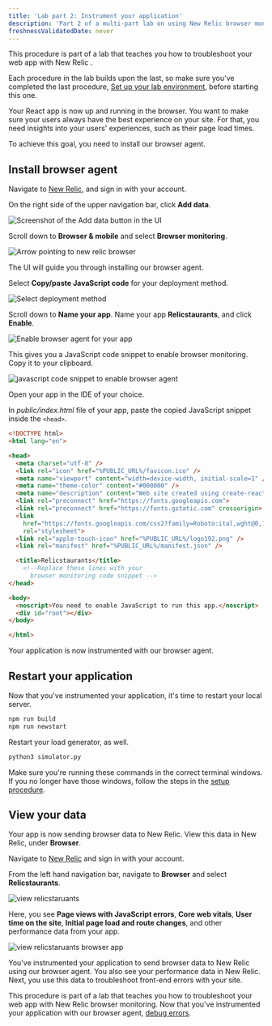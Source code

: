 ```yaml
---
title: 'Lab part 2: Instrument your application'
description: 'Part 2 of a multi-part lab on using New Relic browser monitoring to improve your site: Instrument your React application'
freshnessValidatedDate: never
---
```









<Callout variant="course" title="lab">

This procedure is part of a lab that teaches you how to troubleshoot your web app with New Relic <InlinePopover type="browser" />.

Each procedure in the lab builds upon the last, so make sure you've completed the last procedure, [Set up your lab environment](/docs/browser/new-relic-browser/lab/set-up-env/), before starting this one.

</Callout>

Your React app is now up and running in the browser. You want to make sure your users always have the best experience on your site. For that, you need insights into your users' experiences, such as their page load times.

To achieve this goal, you need to install our browser agent.

## Install browser agent

<Steps>

<Step>

Navigate to [New Relic](https://one.newrelic.com/), and sign in with your account.

</Step>

<Step>

On the right side of the upper navigation bar, click <DoNotTranslate>**Add data**</DoNotTranslate>.

<img
  title="Add data button in the UI"
  alt="Screenshot of the Add data button in the UI"
  src={addData}
/>

</Step>

<Step>

Scroll down to <DoNotTranslate>**Browser & mobile**</DoNotTranslate> and select <DoNotTranslate>**Browser monitoring**</DoNotTranslate>.

<img
  title="Arrow pointing to new relic browser"
  alt="Arrow pointing to new relic browser"
  src={browser}
/>

The UI will guide you through installing our browser agent.

</Step>

<Step>

Select <DoNotTranslate>**Copy/paste JavaScript code**</DoNotTranslate> for your deployment method.

<img
  title="Select deployment method"
  alt="Select deployment method"
  src={selectDeploymentMethod}
/>

</Step>

<Step>

Scroll down to <DoNotTranslate>**Name your app**</DoNotTranslate>. Name your app <DoNotTranslate>**Relicstaurants**</DoNotTranslate>, and click <DoNotTranslate>**Enable**</DoNotTranslate>.

<img
  title="Enable browser agent for your app"
  alt="Enable browser agent for your app"
  src={enableBrowser}
/>

This gives you a JavaScript code snippet to enable browser monitoring. Copy it to your clipboard.

<img
  title="javascript code snippet to enable browser agent"
  alt="javascript code snippet to enable browser agent"
  src={browserCodeSnippet}
/>

</Step>

<Step>

Open your app in the IDE of your choice. 

In _public/index.html_ file of your app, paste the copied JavaScript snippet inside the `<head>`.

```html lineHighlight=22-23 fileName=public/index.html
<!DOCTYPE html>
<html lang="en">

<head>
  <meta charset="utf-8" />
  <link rel="icon" href="%PUBLIC_URL%/favicon.ico" />
  <meta name="viewport" content="width=device-width, initial-scale=1" />
  <meta name="theme-color" content="#000000" />
  <meta name="description" content="Web site created using create-react-app" />
  <link rel="preconnect" href="https://fonts.googleapis.com">
  <link rel="preconnect" href="https://fonts.gstatic.com" crossorigin>
  <link
    href="https://fonts.googleapis.com/css2?family=Roboto:ital,wght@0,100;0,300;0,400;0,500;0,700;1,100;1,300;1,400;1,500&display=swap"
    rel="stylesheet">
  <link rel="apple-touch-icon" href="%PUBLIC_URL%/logo192.png" />
  <link rel="manifest" href="%PUBLIC_URL%/manifest.json" />

  <title>Relicstaurants</title>
    <!--Replace these lines with your 
      browser monitoring code snippet -->
</head>

<body>
  <noscript>You need to enable JavaScript to run this app.</noscript>
  <div id="root"></div>
</body>

</html>

```

Your application is now instrumented with our browser agent.

</Step>

</Steps>

## Restart your application

Now that you've instrumented your application, it's time to restart your local server.

```bash
npm run build
npm run newstart
```

Restart your load generator, as well.

```bash
python3 simulator.py
```

<Callout variant="important">

Make sure you're running these commands in the correct terminal windows. If you no longer have those windows, follow the steps in the [setup procedure](/docs/browser/new-relic-browser/lab/set-up-env).

</Callout>


## View your data

Your app is now sending browser data to New Relic. View this data in New Relic, under <DoNotTranslate>**Browser**</DoNotTranslate>.

<Steps>

<Step>

Navigate to [New Relic](https://one.newrelic.com/) and sign in with your account.

</Step>

<Step> 

From the left hand navigation bar, navigate to <DoNotTranslate>**Browser**</DoNotTranslate> and select <DoNotTranslate>**Relicstaurants**</DoNotTranslate>.

<img
  title="view relicstraunts"
  alt="view relicstaruants"
  src={viewRelicstraunts}
/>

Here, you see <DoNotTranslate>**Page views with JavaScript errors**</DoNotTranslate>, <DoNotTranslate>**Core web vitals**</DoNotTranslate>, <DoNotTranslate>**User time on the site**</DoNotTranslate>, <DoNotTranslate>**Initial page load and route changes**</DoNotTranslate>, and other performance data from your app.

<img
  title="view relicstraunts browser app"
  alt="view relicstaruants browser app"
  src={viewRelicstrauntsBrowser}
/>

</Step>

</Steps>

You've instrumented your application to send browser data to New Relic using our browser agent. You also see your performance data in New Relic. Next, you use this data to troubleshoot front-end errors with your site.

<Callout variant="course" title="lab">

This procedure is part of a lab that teaches you how to troubleshoot your web app with New Relic browser monitoring. Now that you've instrumented your application with our browser agent, [debug errors](/docs/browser/new-relic-browser/lab/debug-errors/).

</Callout>
